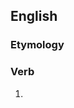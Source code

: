 ==English==

===Etymology===
{{suffix|en|require|eth}}

===Verb===
{{head|en|verb form}}

# {{en-archaic third-person singular of|require}}
